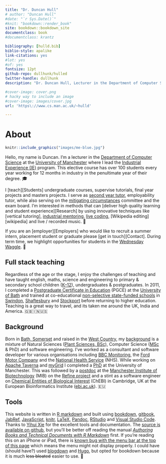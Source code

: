 ```yaml
---
title: "Dr. Duncan Hull"
# author: "Duncan Hull"
#date: "`r Sys.Date()`"
#knit: "bookdown::render_book"
site: bookdown::bookdown_site
documentclass: book
#documentclass: krantz

bibliography: [hulld.bib]
biblio-style: apalike
link-citations: yes
#lot: yes
#of: yes
fontsize: 12pt
github-repo: dullhunk/hulled
twitter-handle: dullhunk
description: "Dr. Duncan Hull, Lecturer in the Department of Computer Science at the University of Manchester"

#cover-image: cover.png
# hacky way to include an image
#cover-image: images/cover.jpg
url: 'https\://www.cs.man.ac.uk/~hulld'

---
```


# About {-}
```r
knitr::include_graphics("images/me-blue.jpg")
```

Hello, my name is Duncan. I'm a lecturer in the [Department of Computer Science](https://www.cs.manchester.ac.uk/) at the [University of Manchester](https://www.manchester.ac.uk) where I lead the [Industrial Experience (IE)](https://www.cs.manchester.ac.uk/study/undergraduate/industrial-experience/) program. This elective course has over 100 students every year working for 12 months in industry in the penultimate year of their degree. 🎓

I [teach][Students] undergraduate courses, supervise tutorials, final year projects and masters projects. I serve as [second year tutor](http://studentnet.cs.manchester.ac.uk/ugt/year2/), employability tutor, while also serving on the [mitigating circumstances](http://www.studentsupport.manchester.ac.uk/study-support/mitigating-circumstances/) committee and the exam board. I'm interested in methods that can [deliver high quality learning and student experience][Research] by using innovative techniques like [vertical tutoring], [industrial mentoring](https://www.cs.manchester.ac.uk/connect/business-engagement/industrial-mentoring/), [live coding](https://en.wikipedia.org/wiki/Live_coding), [Wikipedia editing][wikipedia] and live / recorded music. 🎸

If you are an [employer][Employers] who would like to recruit a summer intern, placement student or graduate please [get in touch][Contact]. During term time, we highlight opportunities for students in the [Wednesday Waggle](https://waggle.cs.manchester.ac.uk/waggle/about). 🐝

## Full stack teaching  {-}
Regardless of the age or the stage, I enjoy the challenges of teaching and have taught english, maths, science and engineering to primary & secondary school children ([K--12](https://en.wikipedia.org/wiki/K%E2%80%9312)), undergraduates & postgraduates. In 2011, I completed a [Postgraduate Certificate in Education](https://en.wikipedia.org/wiki/Postgraduate_Certificate_in_Education) (PGCE) at the [University of Bath](https://www.bath.ac.uk/) and trained at co-educational [non-selective state-funded schools](https://en.wikipedia.org/wiki/State-funded_schools_(England)) in [Swindon](https://www.lydiardparkacademy.org.uk/), [Shaftesbury](https://shaftesburyschool.co.uk/) and [Stockport](https://www.st-annes.stockport.sch.uk/) before returning to higher education. Teaching is a great way to travel, and its taken me around the UK, India and America. 🇬🇧🇮🇳🇺🇸

## Background  {-}
Born in [Bath, Somerset](https://en.wikipedia.org/wiki/Bath,_Somerset) and raised in the [West Country](https://en.wikipedia.org/wiki/West_Country), my [background](https://uk.linkedin.com/in/duncanhull) is a mixture of Natural Sciences ([Plant Sciences, BSc](http://www.plantsciences.manchester.ac.uk/)), Computer Science ([MSc](http://www.cs.man.ac.uk/~hulld/msc2003.html) & PhD) and software engineering. I’ve worked as a consultant and software developer for various organisations including [BBC Monitoring](https://en.wikipedia.org/wiki/BBC_Monitoring), the [Ford Motor Company](https://en.wikipedia.org/wiki/Ford_Motor_Company) and the [National Health Service](https://en.wikipedia.org/wiki/National_Health_Service) (NHS). While working on [Apache Taverna](https://en.wikipedia.org/wiki/Apache_Taverna) and [myGrid](https://en.wikipedia.org/wiki/MyGrid) I completed a [PhD](https://ethos.bl.uk/OrderDetails.do?uin=uk.bl.ethos.497578) at the University of Manchester. This was followed by a [postdoc](https://en.wikipedia.org/wiki/Postdoctoral_researcher) at the [Manchester Institute of Biotechnology](http://www.mib.ac.uk/) (MIB) on the [Refine project](http://www.nactem.ac.uk/pathtext/) and a stint as a software engineer on [Chemical Entities of Biological Interest](https://www.ebi.ac.uk/chebi/) (ChEBI) in Cambridge, UK at the European Bioinformatics Institute ([ebi.ac.uk](https://www.ebi.ac.uk)). 🇪🇺


## Tools  {-}
This website is written in [R markdown](https://rmarkdown.rstudio.com/) and built using [bookdown](https://bookdown.org), [gitbook](https://www.gitbook.com), [JabRef](http://www.jabref.org/), [JavaScript](https://en.wikipedia.org/wiki/JavaScript), [knitr](https://en.wikipedia.org/wiki/Knitr), [LaTeX](https://en.wikipedia.org/wiki/LaTeX), [Pandoc](https://pandoc.org/), [RStudio](https://www.rstudio.com/) and [Visual Studio Code](https://code.visualstudio.com/). Thanks to [Yihui Xie](https://yihui.name/) for the excellent tools and documentation. The [source is available on github](https://github.com/dullhunk/hulled), but you'll be better off reading the manual _[Authoring Books and Technical Documents with R Markdown](https://bookdown.org/yihui/bookdown/)_ first. If you're reading this on an iPhone or iPad, there is [known bug with the menu bar at the top of this page](https://github.com/rstudio/bookdown/issues/60) which means the menu might not display properly. I could have (should have?) used [blogdown](https://bookdown.org/yihui/blogdown/) and [Hugo](https://gohugo.io), but opted for bookdown because it is much ~~less bloated~~ easier to use. 🔨
